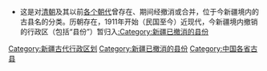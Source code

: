 * 这是对[[清朝|清朝]]及其以前[[中国朝代|各个朝代]]曾存在、期间经撤消或合并，位于今新疆境内的古县名的分类。历朝存在，1911年开始（民国至今）近现代，今新疆境内撤销的行政区（包括“县份”）暂归入[[:Category:新疆已撤消的县份|:Category:新疆已撤消的县份]]
{{中国古代行政区划分类向导|state=expanded}}
[[Category:新疆古代行政区划|Category:新疆古代行政区划]]
[[Category:新疆已撤消的县份|Category:新疆已撤消的县份]]
[[Category:中国各省古县|Category:中国各省古县]]